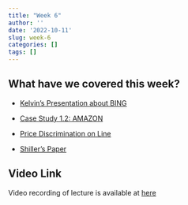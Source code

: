 ```yaml
---
title: "Week 6"
author: ''
date: '2022-10-11'
slug: week-6
categories: []
tags: []
---
```

## What have we covered this week?
- [Kelvin's Presentation about BING](/pdf/Presentation Microsoft Bing_Kelvin.pdf)

- [Case Study 1.2: AMAZON](/pdf/case_study_2.pdf)

- [Price Discrimination on Line](/pdf/PriceDiscriminationOnLine.pdf)

- [Shiller's Paper](/pdf/Shiller - Approximating Purchase Propensities and Reservation Prices from Broad Consumer Tracking.pdf)


## Video Link

Video recording of lecture is available at [here](https://ksu.zoom.us/rec/play/WhJG9Yzh2oHQ0etSPXfP_9PBd0SJbL3rSNYm4_WmrM61gzdfBrTs-dhEGTVDKsVZdLxhblcnY41pi8Mr.KmbLy0ksfxEcI_5k?continueMode=true&_x_zm_rtaid=Y8Wh0dHdRjyZVSG90zjOeQ.1666064580079.e557f76a066d79ec5ead26a407f8c983&_x_zm_rhtaid=893)
